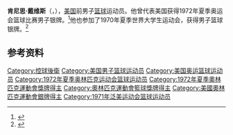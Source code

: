 {{NoteTA|G1=Sports}}
'''肯尼思·戴维斯'''（{{lang-en|Kenneth Davis}}，{{bd|1948年|9月12日||}}），[[美国|美国]]前男子[[篮球|篮球]]运动员。他曾代表美国获得1972年夏季奥运会篮球比赛男子银牌。<ref>{{Cite web|title=Kenneth DAVIS|url=https://www.olympic.org/kenneth-davis|accessdate=2021-04-08|work=International Olympic Committee}}</ref>他也参加了1970年夏季世界大学生运动会，获得男子篮球银牌。<ref>{{cite web|url=https://www.olympedia.org/athletes/5959|title=Kenneth Davis|work=Olympedia|accessdate=2021-04-09|archive-date=2021-01-31|archive-url=https://web.archive.org/web/20210131223922/https://www.olympedia.org/athletes/5959|dead-url=no}}</ref>

== 参考资料 ==
{{reflist}}

{{1971年NBA选秀}}
{{1972年夏季奥运会美国男子篮球阵容}}

{{Authority control}}
{{DEFAULTSORT:Davis, Kenneth}}
[[Category:控球後衛|Category:控球後衛]]
[[Category:美国男子篮球运动员|Category:美国男子篮球运动员]]
[[Category:美国奥运篮球运动员|Category:美国奥运篮球运动员]]
[[Category:1972年夏季奥林匹克运动会篮球运动员|Category:1972年夏季奥林匹克运动会篮球运动员]]
[[Category:1972年夏季奧林匹克運動會獎牌得主|Category:1972年夏季奧林匹克運動會獎牌得主]]
[[Category:奧林匹克運動會籃球獎牌得主|Category:奧林匹克運動會籃球獎牌得主]]
[[Category:美國奧林匹克運動會銀牌得主|Category:美國奧林匹克運動會銀牌得主]]
[[Category:1971年泛美运动会篮球运动员|Category:1971年泛美运动会篮球运动员]]